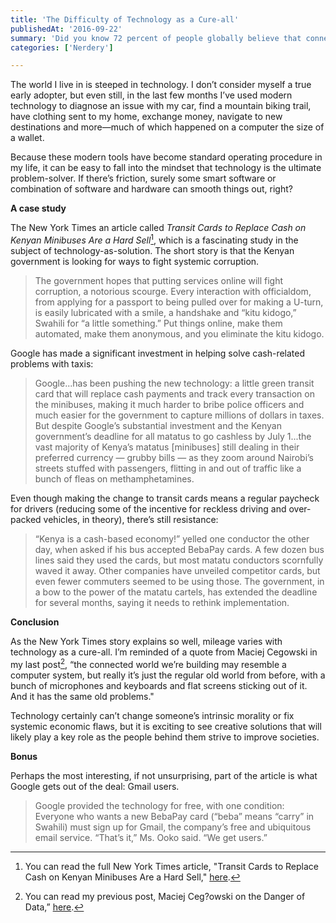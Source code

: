 ```yaml
---
title: 'The Difficulty of Technology as a Cure-all'
publishedAt: '2016-09-22'
summary: 'Did you know 72 percent of people globally believe that connected home devices offer hackers new ways to steal data? The internet and technology really does make you think about things you didn't thin...'
categories: ['Nerdery']

---
```


The world I live in is steeped in technology. I don’t consider myself a true early adopter, but even still, in the last few months I’ve used modern technology to diagnose an issue with my car, find a mountain biking trail, have clothing sent to my home, exchange money, navigate to new destinations and more—much of which happened on a computer the size of a wallet. 

Because these modern tools have become standard operating procedure in my life, it can be easy to fall into the mindset that technology is the ultimate problem-solver. If there’s friction, surely some smart software or combination of software and hardware can smooth things out, right?

**A case study**

The New York Times an article called *Transit Cards to Replace Cash on Kenyan Minibuses Are a Hard Sell*[^1], which is a fascinating study in the subject of technology-as-solution. The short story is that the Kenyan government is looking for ways to fight systemic corruption.

> The government hopes that putting services online will fight corruption, a notorious scourge. Every interaction with officialdom, from applying for a passport to being pulled over for making a U-turn, is easily lubricated with a smile, a handshake and “kitu kidogo,” Swahili for “a little something.” Put things online, make them automated, make them anonymous, and you eliminate the kitu kidogo.

Google has made a significant investment in helping solve cash-related problems with taxis:

> Google...has been pushing the new technology: a little green transit card that will replace cash payments and track every transaction on the minibuses, making it much harder to bribe police officers and much easier for the government to capture millions of dollars in taxes. But despite Google’s substantial investment and the Kenyan government’s deadline for all matatus to go cashless by July 1...the vast majority of Kenya’s matatus [minibuses] still dealing in their preferred currency — grubby bills — as they zoom around Nairobi’s streets stuffed with passengers, flitting in and out of traffic like a bunch of fleas on methamphetamines.

Even though making the change to transit cards means a regular paycheck for drivers (reducing some of the incentive for reckless driving and over-packed vehicles, in theory), there’s still resistance:

> “Kenya is a cash-based economy!” yelled one conductor the other day, when asked if his bus accepted BebaPay cards. A few dozen bus lines said they used the cards, but most matatu conductors scornfully waved it away. Other companies have unveiled competitor cards, but even fewer commuters seemed to be using those. The government, in a bow to the power of the matatu cartels, has extended the deadline for several months, saying it needs to rethink implementation.

**Conclusion**

As the New York Times story explains so well, mileage varies with technology as a cure-all. I’m reminded of a quote from Maciej Cegowski in my last post[^2], “the connected world we’re building may resemble a computer system, but really it’s just the regular old world from before, with a bunch of microphones and keyboards and flat screens sticking out of it. And it has the same old problems."

Technology certainly can’t change someone’s intrinsic morality or fix systemic economic flaws, but it is exciting to see creative solutions that will likely play a key role as the people behind them strive to improve societies.

**Bonus**

Perhaps the most interesting, if not unsurprising, part of the article is what Google gets out of the deal: Gmail users.

> Google provided the technology for free, with one condition: Everyone who wants a new BebaPay card (“beba” means “carry” in Swahili) must sign up for Gmail, the company’s free and ubiquitous email service. “That’s it,” Ms. Ooko said. “We get users.”

[^1]: You can read the full New York Times article, "Transit Cards to Replace Cash on Kenyan Minibuses Are a Hard Sell," [here](http://www.nytimes.com/2014/07/16/world/africa/transit-cards-to-replace-cash-on-kenyan-minibuses-a-hard-sell.html).

[^2]: You can read my previous post, Maciej Ceg?owski on the Danger of Data,” [here](/blog/maciej-ceglowski-on-the-danger-of-data).
